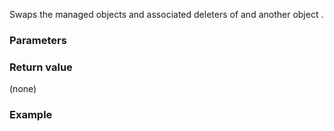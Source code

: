 {{cpp/memory/unique_ptr/title|swap}}
{{cpp/memory/unique_ptr/navbar}}
{{ddcl|since=c++11|1=
void swap( unique_ptr&amp; other ) noexcept;
}}

Swaps the managed objects and associated deleters of {{c|*this}} and another {{c|unique_ptr}} object {{c|other}}.

===Parameters===
{{par begin}}
{{par|other|another {{c|unique_ptr}} object to swap the managed object and the deleter with}}
{{par end}}

===Return value===
(none)

===Example===
{{example
|code=
#include &lt;iostream&gt;
#include &lt;memory&gt;

struct Foo
{
    Foo(int _val) : val(_val) { std::cout &lt;&lt; "Foo...\n"; }
    ~Foo() { std::cout &lt;&lt; "~Foo...\n"; }
    int val;
};

int main()
{
    std::unique_ptr&lt;Foo&gt; up1(new Foo(1));
    std::unique_ptr&lt;Foo&gt; up2(new Foo(2));

    up1.swap(up2);

    std::cout &lt;&lt; "up1-&gt;val:" &lt;&lt; up1-&gt;val &lt;&lt; '\n';
    std::cout &lt;&lt; "up2-&gt;val:" &lt;&lt; up2-&gt;val &lt;&lt; '\n';
}
|output=
Foo...
Foo...
up1-&gt;val:2
up2-&gt;val:1
~Foo...
~Foo...
}}

{{langlinks|de|es|fr|it|ja|pt|ru|zh}}